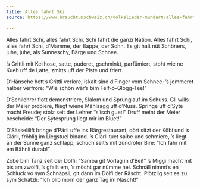 ```yaml
---
title: Alles fahrt Ski
source: https://www.brauchtumschweiz.ch/volkslieder-mundart/alles-fahrt-ski

---
```


Alles fahrt Schi, alles fahrt Schi, 
Schi fahrt die ganzi Nation. 
Alles fahrt Schi, alles fahrt Schi, 
d’Mamme, der Bappe, der Sohn. 
Es git halt nüt Schöners, juhe, juhe, 
als Sunneschy, Bärge und Schnee.

’s Grittli mit Keilhose, satte, 
puderet, gschminkt, parfümiert, 
stoht wie ne Kueh uff de Latte, 
zmitts uff der Piste und friert.

D’Hänsche hett’s Grittli verlore, 
iskalt sind d’Finger vom Schnee; 
‘s jommeret halber verfrore: 
"Wie schön wär’s bim Feif-o-Glogg-Tee!"

D’Schilehrer flott demonstriere, 
Slalom und Sprunglauf im Schuss. 
Gli wills der Meier probiere, 
fliegt wiene Mählsagg uff d’Nuss. 
Springe uff d’Syte macht Freude; 
stolz seit der Lehrer "s’isch guet!" 
Druff meint der Meier bescheide: 
"Der Sytesprung liegt mir im Bluet!"

D’Sässelilift bringe d’Pärli 
uffe ins Bärgrestaurant, 
dört sitzt der Köbi und ‘s Clärli, 
fröhlig im Liegstuel binand. 
‘s Clärli tuet salbe und schmiere, 
‘s liegt an der Sunne ganz schlapp; 
schüch seit’s mit zündroter Bire: 
"Ich fahr mit em Bähnli durab!"

Zobe bim Tanz seit der Dölfi: 
"Samba git Vorlag in d’Bei!" 
‘s Miggi macht mit bis am zwölfi, 
‘s gfallt em, ‘s möcht gar nümme hei. 
Schnäll nimmt’s en Schluck vo sym Schnäpsli, 
git dänn im Dölfi der Räscht. 
Plötzlig seit es zu sym Schätzli: 
"Ich blib morn der ganz Tag im Näscht!"
